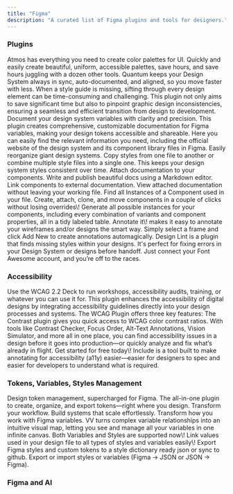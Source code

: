 ```yaml
---
title: "Figma"
description: "A curated list of Figma plugins and tools for designers."
---
```


### Plugins

<CardGroup cols={1}>
  <Card title="Atmos" href="https://atmos.style/">
    Atmos has everything you need to create color palettes for UI. Quickly and easily create beautiful, uniform, accessible palettes, save hours, and save hours juggling with a dozen other tools.
  </Card>
  <Card title="Quantum" href="https://www.figma.com/community/plugins/">
    Quantum keeps your Design System always in sync, auto-documented, and aligned, so you move faster with less.
  </Card>
  <Card title="Auto Style Sheet" href="https://www.figma.com/community/plugins/">
    When a style guide is missing, sifting through every design element can be time-consuming and challenging. This plugin not only aims to save significant time but also to pinpoint graphic design inconsistencies, ensuring a seamless and efficient transition from design to development.
  </Card>
  <Card title="Variables Documentation" href="https://www.figma.com/community/plugins/">
    Document your design system variables with clarity and precision. This plugin creates comprehensive, customizable documentation for Figma variables, making your design tokens accessible and shareable.
  </Card>
  <Card title="Design System Hub" href="https://www.figma.com/community/plugins/">
    Here you can easily find the relevant information you need, including the official website of the design system and its component library files in Figma.
  </Card>
  <Card title="Design System Organizer" href="https://www.figma.com/community/plugins/">
    Easily reorganize giant design systems. Copy styles from one file to another or combine multiple style files into a single one. This keeps your design system styles consistent over time.
  </Card>
  <Card title="Gist" href="https://www.figma.com/community/plugins/">
    Attach documentation to your components. Write and publish beautiful docs using a Markdown editor. Link components to external documentation. View attached documentation without leaving your working file.
  </Card>
  <Card title="Instance Finder" href="https://www.figma.com/community/plugins/">
    Find all Instances of a Component used in your file.
  </Card>
  <Card title="Master" href="https://www.figma.com/community/plugins/">
    Create, attach, clone, and move components in a couple of clicks without losing overrides\!
  </Card>
  <Card title="Propstar" href="https://www.figma.com/community/plugins/">
    Generate all possible instances for your components, including every combination of variants and component properties, all in a tidy labeled table.
  </Card>
  <Card title="Annotate it!" href="https://www.figma.com/community/plugins/">
    Annotate it\! makes it easy to annotate your wireframes and/or designs the smart way. Simply select a frame and click Add New to create annotations automagically.
  </Card>
  <Card title="Design lint" href="https://www.figma.com/community/plugins/">
    Design Lint is a plugin that finds missing styles within your designs. It's perfect for fixing errors in your Design System or designs before handoff.
  </Card>
  <Card title="Font Awesome" href="https://www.figma.com/community/plugins/">
    Just connect your Font Awesome account, and you’re off to the races.
  </Card>
</CardGroup>

### Accessibility

<CardGroup cols={1}>
  <Card title="WCAG 2.2 Card Deck" href="https://www.figma.com/community/plugins/">
    Use the WCAG 2.2 Deck to run workshops, accessibility audits, training, or whatever you can use it for.
  </Card>
  <Card title="WCAG Plugin" href="https://www.figma.com/community/plugins/">
    This plugin enhances the accessibility of digital designs by integrating accessibility guidelines directly into your design processes and systems. The WCAG Plugin offers three key features:
  </Card>
  <Card title="Contrast" href="https://usecontrast.com/">
    The Contrast plugin gives you quick access to WCAG color contrast ratios.
  </Card>
  <Card title="Stark" href="https://www.figma.com/community/plugins/">
    With tools like Contrast Checker, Focus Order, Alt-Text Annotations, Vision Simulator, and more all in one place, you can find accessibility issues in a design before it goes into production—or quickly analyze and fix what’s already in flight. Get started for free today\!
  </Card>
  <Card title="Include – Accessibility Annotations by ebay" href="https://www.figma.com/community/plugins/">
    Include is a tool built to make annotating for accessibility (a11y) easier—easier for designers to spec and easier for developers to understand what is required.
  </Card>
</CardGroup>

### Tokens, Variables, Styles Management

<CardGroup cols={1}>
  <Card title="Supa Tokens" href="https://www.supa-tokens.com/">
    Design token management, supercharged for Figma. The all-in-one plugin to create, organize, and export tokens—right where you design. Transform your workflow. Build systems that scale effortlessly.
  </Card>
  <Card title="Variable Visualizer" href="https://www.figma.com/community/plugins/">
    Transform how you work with Figma variables. VV turns complex variable relationships into an intuitive visual map, letting you see and manage all your variables in one infinite canvas.
  </Card>
  <Card title="Styles & Variables Organizer" href="https://www.figma.com/community/plugins/">
    Both Variables and Styles are supported now\! Link values used in your design file to all types of styles and variables easily\!
  </Card>
  <Card title="Design Tokens" href="https://www.figma.com/community/plugins/">
    Export Figma styles and custom tokens to a style dictionary ready json or sync to github.
  </Card>
  <Card title="Design Tokens Manager" href="https://www.figma.com/community/plugins/">
    Export or import styles or variables (Figma → JSON or JSON → Figma).
  </Card>
</CardGroup>

### Figma and AI

<CardGroup cols={1}>
  <Card title="Figma Make" href="https://www.figma.com">
    
  </Card>
  <Card title="Figma MCP" href="https://help.figma.com">
    
  </Card>
  <Card title="Ugic AI: Generate UI Based Any Component Library (Figma plugin)" href="https://www.figma.com">
    
  </Card>
  <Card title="Velocity: AI user testing for prototypes (Figma plugin)" href="https://www.figma.com">
    
  </Card>
  <Card title="Figma MCP and the most useful Figma resources for designers (author's post)" href="#">
    
  </Card>
</CardGroup>
